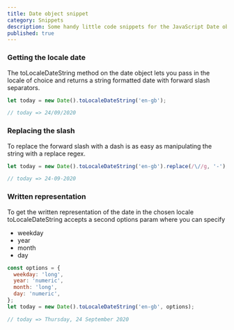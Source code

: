 ```yaml
---
title: Date object snippet
category: Snippets
description: Some handy little code snippets for the JavaScript Date object
published: true
---
```


### Getting the locale date

The toLocaleDateString method on the date object lets you pass in the locale of choice and returns a string formatted date with forward slash separators.

```js
let today = new Date().toLocaleDateString('en-gb');

// today => 24/09/2020
```

### Replacing the slash

To replace the forward slash with a dash is as easy as manipulating the string with a replace regex.

```js
let today = new Date().toLocaleDateString('en-gb').replace(/\//g, '-');

// today => 24-09-2020
```

### Written representation

To get the written representation of the date in the chosen locale toLocaleDateString accepts a second options param where you can specify

- weekday
- year
- month
- day

```js
const options = {
  weekday: 'long',
  year: 'numeric',
  month: 'long',
  day: 'numeric',
};
let today = new Date().toLocaleDateString('en-gb', options);

// today => Thursday, 24 September 2020
```

